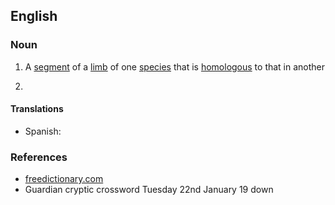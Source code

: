 {{also|Isomere|isomère}}

==English==

===Noun===
{{en-noun}}

# A [[segment]] of a [[limb]] of one [[species]] that is [[homologous]] to that in another
# {{lb|en|chemistry}} {{archaic form of|isomer|lang=en}}

====Translations====
{{trans-top|segment of a limb}}
* Spanish: {{t+|es|isómero|m}}
{{trans-mid}}
{{trans-bottom}}

===References===
* [http://www.thefreedictionary.com/Isomere freedictionary.com]
* Guardian cryptic crossword Tuesday 22nd January 19 down